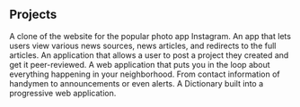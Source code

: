 ## Projects

<ProjectCard title="Instaclone" link="https://instaclone343.herokuapp.com/" bg="linear-gradient(to right, #2589bd 0%, #8da1b9 100%)">
A clone of the website for the popular photo app Instagram.
</ProjectCard>

<ProjectCard title="News-Hub" link="https://newshub-montez.herokuapp.com/" bg="linear-gradient(to right, #212922 0%, #2589bd 100%)">
An app that lets users view various news sources, news articles, and redirects to the full articles.
</ProjectCard>

<ProjectCard title="Rankerr" link="https://awwardsclone343.herokuapp.com/" bg="linear-gradient(to right, #2589bd 0%, #7fb069 100%)">
An application that allows a user to post a project they created and get it peer-reviewed.
</ProjectCard>

<ProjectCard title="Hood" link="https://realhood343.herokuapp.com/" bg="linear-gradient(to right, #2589bd 0%, #99d5c9 100%)">
A web application that puts you in the loop about everything happening in your neighborhood. From contact information of handymen to announcements or even alerts.
</ProjectCard>

<ProjectCard title="WordHunt" link="https://cocky-raman-9babb1.netlify.app/" bg="linear-gradient(to right, #2539bd 0%, #99d5c9 100%)">
A Dictionary built into a progressive web application.
</ProjectCard>
